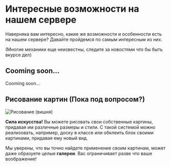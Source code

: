 # Интересные возможности на нашем сервере

Наверняка вам интересно, какие же возможности и особенности есть на нашем сервере? Давайте пройдемся по самым интересным из них.

(Многие механики еще неизвестны, следите за новостями что бы быть вкурсе дел)

## Cooming soon...

Cooming soon...



## Рисование картин (Пока под вопросом?)

![Рисование (вишня)](/assets/cherrypaint.png)


**Сила искусства!** Вы можете рисовать свои собственные картины, придавая им различные размеры и стили. С такой системой можно реализовать, например, доску в классе или обклеить блок своими картинами, придавая ему новый вид.

Мы уверены, что вы точно найдете применение своим картинам, может даже образуете целые **галереи**. Вас ограничивает разве что ваше воображение!

